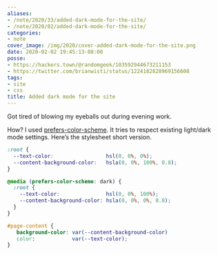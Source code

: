 ```yaml
---
aliases:
- /note/2020/33/added-dark-mode-for-the-site/
- /note/2020/02/added-dark-mode-for-the-site/
categories:
- note
cover_image: /img/2020/cover-added-dark-mode-for-the-site.png
date: 2020-02-02 19:45:13-08:00
posse:
- https://hackers.town/@randomgeek/103592944673211153
- https://twitter.com/brianwisti/status/1224182828969156608
tags:
- site
- css
title: Added dark mode for the site
---
```


Got tired of blowing my eyeballs out during evening work.

How? I used
[prefers-color-scheme](https://developer.mozilla.org/en-US/search?q=prefers-color-scheme).
It tries to respect existing light/dark mode settings. Here’s the
stylesheet short version.

``` scss
:root {
  --text-color:                 hsl(0, 0%, 0%);
  --content-background-color:   hsla(0, 0%, 100%, 0.8);
}

@media (prefers-color-scheme: dark) {
  :root {
    --text-color:               hsl(0, 0%, 100%);
    --content-background-color: hsla(0, 0%, 0%, 0.8);
  }
}

#page-content {
   background-color: var(--content-background-color)
   color:            var(--text-color);
}
```